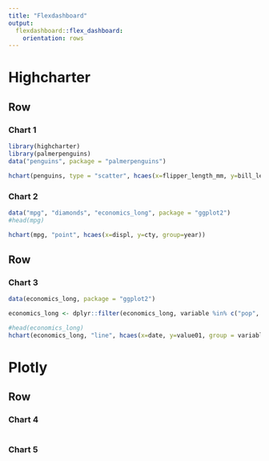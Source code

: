 ```yaml
---
title: "Flexdashboard"
output: 
  flexdashboard::flex_dashboard:
    orientation: rows
---
```


Highcharter
================================================

Row
-------------------------------------
### Chart 1
```r
library(highcharter)
library(palmerpenguins)
data("penguins", package = "palmerpenguins")

hchart(penguins, type = "scatter", hcaes(x=flipper_length_mm, y=bill_length_mm, group = species))
```

### Chart 2
```r
data("mpg", "diamonds", "economics_long", package = "ggplot2")
#head(mpg)

hchart(mpg, "point", hcaes(x=displ, y=cty, group=year))
```

Row 
-------------------------------------
### Chart 3
```r
data(economics_long, package = "ggplot2")

economics_long <- dplyr::filter(economics_long, variable %in% c("pop", "uempmed", "unemploy"))

#head(economics_long)
hchart(economics_long, "line", hcaes(x=date, y=value01, group = variable))
```

Plotly
===============================================

Row
----------------------------------------
### Chart 4

```r

```
### Chart 5

```r

```


